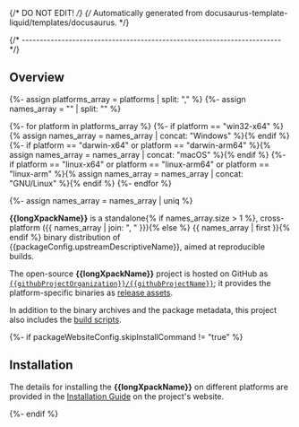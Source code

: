 {/* DO NOT EDIT! */}
{/* Automatically generated from docusaurus-template-liquid/templates/docusaurus. */}



{/* ------------------------------------------------------------------------ */}


## Overview

{%- assign platforms_array = platforms | split: "," %}
{%- assign names_array = "" | split: "" %}

{%- for platform in platforms_array %}
{%- if platform == "win32-x64" %}{% assign names_array = names_array | concat: "Windows" %}{% endif %}
{%- if platform == "darwin-x64" or platform == "darwin-arm64" %}{% assign names_array = names_array | concat: "macOS" %}{% endif %}
{%- if platform == "linux-x64" or platform == "linux-arm64" or platform == "linux-arm" %}{% assign names_array = names_array | concat: "GNU/Linux" %}{% endif %}
{%- endfor %}

{%- assign names_array = names_array | uniq %}

**{{longXpackName}}** is a
standalone{% if names_array.size > 1 %}, cross-platform ({{ names_array | join: ", " }}){% else %} {{ names_array | first }}{% endif %} binary
distribution of {{packageConfig.upstreamDescriptiveName}},
aimed at reproducible builds.

<CommonDetailsReproducibleBuilds />

<ProjectOverview/>

The open-source **{{longXpackName}}** project is hosted on GitHub as
[`{{githubProjectOrganization}}/{{githubProjectName}}`](https://github.com/{{githubProjectOrganization}}/{{githubProjectName}}/);
it provides the platform-specific binaries as
[release assets](https://github.com/{{githubProjectOrganization}}/{{githubProjectName}}/releases).

In addition to the binary archives and the package metadata,
this project also includes the
[build scripts](https://github.com/{{githubProjectOrganization}}/{{githubProjectName}}/tree/xpack/build-assets/scripts).

<ProjectUpgradeNotice/>

<CommonWhatAreXpmPackages />

<CommonFeatures />

<CommonBenefits />

<ProjectOtherBenefits/>

<ProjectCompatibility/>

{%- if packageWebsiteConfig.skipInstallCommand != "true" %}

## Installation

<CommonInstallPreamble />

The details for installing the **{{longXpackName}}** on different platforms are
provided in the
[Installation Guide](/docs/install/) on the project's website.

{%- endif %}
